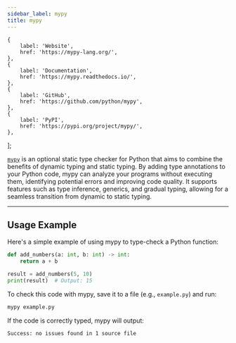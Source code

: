 ```yaml
---
sidebar_label: mypy
title: mypy
---
```



    {
        label: 'Website',
        href: 'https://mypy-lang.org/',
    },
    {
        label: 'Documentation',
        href: 'https://mypy.readthedocs.io/',
    },
    {
        label: 'GitHub',
        href: 'https://github.com/python/mypy',
    },
    {
        label: 'PyPI',
        href: 'https://pypi.org/project/mypy/',
    },
];

<ToolTags toolName="mypy" />

<ToolLinks links={links} />

[`mypy`](https://mypy-lang.org/) is an optional static type checker for Python that aims to combine the benefits of dynamic typing and static typing. By adding type annotations to your Python code, mypy can analyze your programs without executing them, identifying potential errors and improving code quality. It supports features such as type inference, generics, and gradual typing, allowing for a seamless transition from dynamic to static typing.

---

## Usage Example

Here's a simple example of using mypy to type-check a Python function:

```python
def add_numbers(a: int, b: int) -> int:
    return a + b

result = add_numbers(5, 10)
print(result)  # Output: 15
```

To check this code with mypy, save it to a file (e.g., `example.py`) and run:

```bash
mypy example.py
```

If the code is correctly typed, mypy will output:

```
Success: no issues found in 1 source file
```